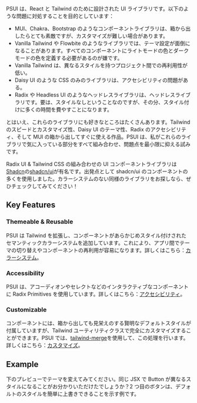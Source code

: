 
<Meta title="Getting Started/Introduction" />


PSUI は、React と Tailwind のために設計された UI ライブラリです。以下のような問題に対処することを目的としています：

- MUI、Chakra、Bootstrap のようなコンポーネントライブラリは、箱から出したらとても素敵ですが、カスタマイズが難しい場合があります。
- Vanilla Tailwind や Flowbite のようなライブラリでは、テーマ設定が面倒になることがあります。すべてのコンポーネントにライトモードの色とダークモードの色を定義する必要があるのが嫌です。
- Vanilla Tailwind は、異なるスタイルを持つプロジェクト間での再利用性が低い。
- Daisy UI のような CSS のみのライブラリは、アクセシビリティの問題がある。
- Radix や Headless UI のようなヘッドレスライブラリは、ヘッドレスライブラリです。要は、スタイルなしということなのですが、その分、スタイル付けに多くの時間を費やすことになります。

とはいえ、これらのライブラリにも好きなところはたくさんあります。Tailwind のスピードとカスタマイズ性、Daisy UI のテーマ性、Radix のアクセシビリティ、そして MUI の箱から出してすぐに使える作品。PSUI は、私がこれらのライブラリで気に入っている部分をすべて組み合わせ、問題点を最小限に抑える試みです。

Radix UI & Tailwind CSS の組み合わせの UI コンポーネントライブラリは<a href="https://twitter.com/shadcn">Shadcn</a>の<a href="https://ui.shadcn.com/">shadcn/ui</a>が有名です。出発点として shadcn/ui のコンポーネントの多くを使用しました。カラーシステムのない同様のライブラリをお探しなら、ぜひチェックしてみてください！

## Key Features

### Themeable & Reusable

PSUI は Tailwind を拡張し、コンポーネントがあらかじめスタイル付けされたセマンティックカラーシステムを追加しています。これにより、アプリ間でテーマの切り替えやコンポーネントの再利用が容易になります。詳しくはこちら：[カラーシステム](?path=/docs/concepts-colors--docs)。

### Accessibility

PSUI は、アコーディオンやセレクトなどのインタラクティブなコンポーネントに Radix Primitives を使用しています。詳しくはこちら：[アクセシビリティ](?path=/docs/concepts-accessibility--docs)。

### Customizable

コンポーネントには、箱から出しても見栄えのする賢明なデフォルトスタイルが付属していますが、Tailwind ユーティリティクラスで完全にカスタマイズすることができます。PSUI では、[tailwind-merge](https://www.npmjs.com/package/tailwind-merge)を使用して、この処理を行います。詳しくはこちら：[カスタマイズ](?path=/docs/concepts-customization--docs)。

## Example

下のプレビューでテーマを変えてみてください。同じ JSX で Button が異なるスタイルになることがお分かりいただけたでしょうか？2 つ目のボタンは、デフォルトのスタイルを簡単に上書きできることを示す例です。

<Canvas>
  <Story of={ButtonStories.Default} />
</Canvas>
